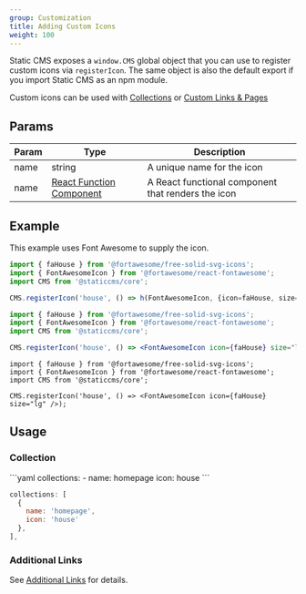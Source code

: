 ```yaml
---
group: Customization
title: Adding Custom Icons
weight: 100
---
```


Static CMS exposes a `window.CMS` global object that you can use to register custom icons via `registerIcon`. The same object is also the default export if you import Static CMS as an npm module.

Custom icons can be used with [Collections](/docs/collection-overview) or [Custom Links & Pages](/docs/additional-links)

## Params

| Param | Type                                                                           | Description                                        |
| ----- | ------------------------------------------------------------------------------ | -------------------------------------------------- |
| name  | string                                                                         | A unique name for the icon                         |
| name  | [React Function Component](https://reactjs.org/docs/components-and-props.html) | A React functional component that renders the icon |

## Example

This example uses Font Awesome to supply the icon.

<CodeTabs>

```js
import { faHouse } from '@fortawesome/free-solid-svg-icons';
import { FontAwesomeIcon } from '@fortawesome/react-fontawesome';
import CMS from '@staticcms/core';

CMS.registerIcon('house', () => h(FontAwesomeIcon, {icon=faHouse, size="lg"}));
```

```jsx
import { faHouse } from '@fortawesome/free-solid-svg-icons';
import { FontAwesomeIcon } from '@fortawesome/react-fontawesome';
import CMS from '@staticcms/core';

CMS.registerIcon('house', () => <FontAwesomeIcon icon={faHouse} size="lg" />);
```

```tsx
import { faHouse } from '@fortawesome/free-solid-svg-icons';
import { FontAwesomeIcon } from '@fortawesome/react-fontawesome';
import CMS from '@staticcms/core';

CMS.registerIcon('house', () => <FontAwesomeIcon icon={faHouse} size="lg" />);
```

</CodeTabs>

## Usage

### Collection

<CodeTabs>
```yaml
collections:
  - name: homepage
    icon: house
```

```js
collections: [
  {
    name: 'homepage',
    icon: 'house'
  },
],
```

</CodeTabs>

### Additional Links

See [Additional Links](/docs/additional-links#examples) for details.
